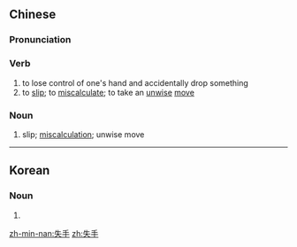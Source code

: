 ==Chinese==
{{zh-forms}}

===Pronunciation===
{{zh-pron
|m=shīshǒu
|c=sat1 sau2
|mn=sit-chhiú
|cat=v,n
}}

===Verb===
{{zh-verb}}

# to lose control of one's hand and accidentally drop something
# to [[slip]]; to [[miscalculate]]; to take an [[unwise]] [[move]]

===Noun===
{{zh-noun}}

# slip; [[miscalculation]]; unwise move

----

==Korean==
{{ko-hanjatab}}

===Noun===
{{ko-noun|hj|hangeul=실수}}

# {{hanja form of|실수|[[mistake]]}}

[[zh-min-nan:失手]]
[[zh:失手]]